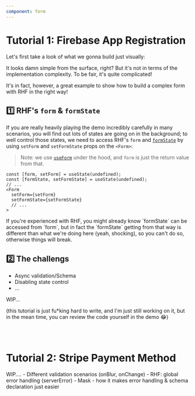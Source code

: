 ```yaml
---
component: form
---
```

# Tutorial 1: Firebase App Registration
Let's first take a look of what we gonna build just visually:

<VersatileTabs2 defaultValue="form-firebase-register-app">
  <VersatileTabs2Content value="form-firebase-register-app" demoId="form-firebase-register-app" caption="I don't suggest you to review the corresponding code at least now." />
</VersatileTabs2>

It looks damn simple from the surface, right? But it's not in terms of the implementation complexity.
To be fair, it's quite complicated!

It's in fact, however, a great example to show how to build a complex form with RHF in the right way!

## 1️⃣ RHF's `form` & `formState`
If you are really heavily playing the demo incredibly carefully in many scenarios,
you will find out lots of states are going on in the background; to well control those states,
we need to access RHF's `form` and [`formState`](https://react-hook-form.com/docs/useform/formstate) by using `setForm` and `setFormState` props on the `<Form>`:

> Note: we use [`useForm`](https://react-hook-form.com/docs/useform) under the hood, and `form` is just the return value from that.

```tsx
const [form, setForm] = useState(undefined);
const [formState, setFormState] = useState(undefined);
// ...
<Form
  setForm={setForm}
  setFormState={setFormState}
  // ...
>
```

<Banner>
If you're experienced with RHF, you might already know `formState` can be accessed from `form`,
but in fact the `formState` getting from that way is different than what we're doing here (yeah, shocking),
so you can't do so, otherwise things will break.
</Banner>

## 2️⃣ The challengs

- Async validation/Schema
- Disabling state control
- ...

WIP...

(this tutorial is just fu*king hard to write, and I'm just still working on it, but in the mean time, you can review the code yourself in the demo 😂)


<br />
<br />

# Tutorial 2: Stripe Payment Method
<VersatileTabs2 defaultValue="stripe-payment-method">
  <VersatileTabs2Content value="stripe-payment-method" demoId="stripe-payment-method" caption="I don't suggest you to review the corresponding code at least now." />
</VersatileTabs2>
WIP....
- Different validation scenarios (onBlur, onChange)
- RHF: global error handling (serverError)
- Mask
  - how it makes error handling & schema declaration just easier
